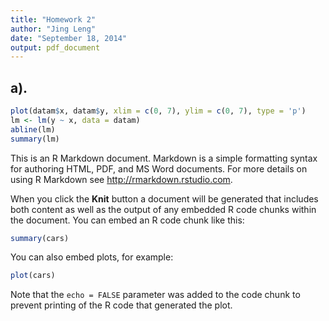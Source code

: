 ```yaml
---
title: "Homework 2"
author: "Jing Leng"
date: "September 18, 2014"
output: pdf_document
---
```


## a). 
```r
plot(datam$x, datam$y, xlim = c(0, 7), ylim = c(0, 7), type = 'p')
lm <- lm(y ~ x, data = datam)
abline(lm)
summary(lm)
```
This is an R Markdown document. Markdown is a simple formatting syntax for authoring HTML, PDF, and MS Word documents. For more details on using R Markdown see <http://rmarkdown.rstudio.com>.

When you click the **Knit** button a document will be generated that includes both content as well as the output of any embedded R code chunks within the document. You can embed an R code chunk like this:

```r
summary(cars)
```

You can also embed plots, for example:

```r
plot(cars)
```

Note that the `echo = FALSE` parameter was added to the code chunk to prevent printing of the R code that generated the plot.
